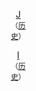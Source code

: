 {{Hurricane_season_bar_start|year=2004}}
{{Hurricane_season_bar_button|buttonspacing=0.25em|intensity={{Storm_colour|cat3}}|stormname=Alex|strength=Category 3|linkname=2004年飓风亚历克斯|storminitial=A}}
{{Hurricane_season_bar_button|buttonspacing=0.25em|intensity={{Storm_colour|storm}}|stormname=Bonnie|strength=Tropical Storm|linkname=2004年热带风暴邦尼|storminitial=B}}
{{Hurricane_season_bar_button|buttonspacing=0.25em|intensity={{Storm_colour|cat4}}|stormname=Charley|strength=Category 4|linkname=飓风查利|storminitial=C}}
{{Hurricane_season_bar_button|buttonspacing=0.25em|intensity={{Storm_colour|cat2}}|stormname=Danielle|strength=Category 2|linkname=2004年飓风达尼埃尔|storminitial=D}}
{{Hurricane_season_bar_button|buttonspacing=0.25em|intensity={{Storm_colour|storm}}|stormname=Earl|strength=Tropical Storm|linkname=2004年热带风暴厄尔|storminitial=E}}
{{Hurricane_season_bar_button|buttonspacing=0.25em|intensity={{Storm_colour|cat4}}|stormname=Frances|strength=Category 4|linkname=飓风弗朗西丝|storminitial=F}}
{{Hurricane_season_bar_button|buttonspacing=0.25em|intensity={{Storm_colour|cat1}}|stormname=Gaston|strength=Category 1|linkname=2004年飓风加斯顿|storminitial=G}}
{{Hurricane_season_bar_button|buttonspacing=0.25em|intensity={{Storm_colour|storm}}|stormname=Hermine|strength=Tropical Storm|linkname=2004年大西洋颶風季#热带风暴赫敏|storminitial=H}}
</tr><tr><td><!--pixel-wide gap--></td></tr><tr>
{{Hurricane_season_bar_button|buttonspacing=0.25em|intensity={{Storm_colour|cat5}}|stormname=Ivan|strength=Category 5|linkname=飓风伊万|storminitial=I}}
{{Hurricane_season_bar_button|buttonspacing=0.25em|intensity={{Storm_colour|depression}}|stormname=Ten|strength=Tropical Depression|linkname=2004年大西洋颶風季#第十号热带低气压|storminitial=10}}
{{Hurricane_season_bar_button|buttonspacing=0.25em|intensity={{Storm_colour|cat3}}|stormname=Jeanne|strength=Category 3|linkname=飓风珍妮|storminitial=J}}
{{Hurricane_season_bar_button|buttonspacing=0.25em|intensity={{Storm_colour|storm}}|stormname=Karl|strength=Tropical Storm|linkname=2004年飓风卡尔|storminitial=K}}
{{Hurricane_season_bar_button|buttonspacing=0.25em|intensity={{Storm_colour|cat1}}|stormname=Lisa|strength=Category 1|linkname=2004年大西洋颶風季#飓风丽莎|storminitial=L}}
{{Hurricane_season_bar_button|buttonspacing=0.25em|intensity={{Storm_colour|storm}}|stormname=Matthew|strength=Tropical Storm|linkname=2004年热带风暴马修|storminitial=M}}
{{Hurricane_season_bar_button|buttonspacing=0.25em|intensity={{Storm_colour|SS}}|stormname=Nicole|strength=Subtropical Storm|linkname=2004年亚热带风暴妮科尔|storminitial=N}}
{{Hurricane_season_bar_button|buttonspacing=0.25em|intensity={{Storm_colour|storm}}|stormname=Otto|strength=Tropical Storm|linkname=2004年大西洋颶風季#热带风暴奥托|storminitial=O}}
<div title="Category 3 Jeanne" ><td><td><div style="width: 2.0em; text-align: center; valign: middle; margin-right: 0.25em; margin-top: 0.25em; background-color: #{{storm colour|cat3}};"><span>{{Hurricane status small|category=cat3||type={{{type}}}}}</span></td><td>[[飓风珍妮|J]]<br><small>（[[飓风珍妮的气象历史|历史]]）</small></td></td></div>
<div title="Category 5 Ivan" ><td><td><div style="width: 2.0em; text-align: center; valign: middle; margin-right: 0.25em; margin-top: 0.25em; background-color: #{{storm colour|cat5}};"><span>{{Hurricane status small|category=cat5||type={{{type}}}}}</span></td><td>[[飓风伊万|I]]<br><small>（[[飓风伊万的气象历史|历史]]）</small></td></td></div>
{{Hurricane_season_bar_end}}
<noinclude>[[Category:大西洋颶風季導航模板|{{PAGENAME}}]]</noinclude>